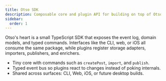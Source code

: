 ```yaml
---
title: Otso SDK
description: Composable core and plugin API for building on top of Otso.
sidebar:
  order: 1
---
```


Otso's heart is a small TypeScript SDK that exposes the event log, domain models, and typed commands. Interfaces like the CLI, web, or iOS all consume the same package, while plugins register storage adapters, importers, publishers, and enrichers.

- Tiny core with commands such as `createPost`, `import`, and `publish`.
- Typed event bus so plugins react to changes instead of poking internals.
- Shared across surfaces: CLI, Web, iOS, or future desktop builds.
